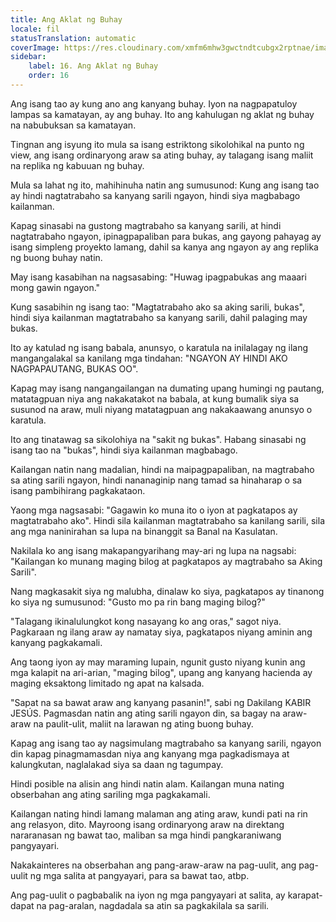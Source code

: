 ```yaml
---
title: Ang Aklat ng Buhay
locale: fil
statusTranslation: automatic
coverImage: https://res.cloudinary.com/xmfm6mhw3gwctndtcubgx2rptnae/image/upload/v1740468922/small_cover_tratado_de_psicologia_revolucionaria_a4c0dca4e0.webp
sidebar:
    label: 16. Ang Aklat ng Buhay
    order: 16
---
```

Ang isang tao ay kung ano ang kanyang buhay. Iyon na nagpapatuloy lampas sa kamatayan, ay ang buhay. Ito ang kahulugan ng aklat ng buhay na nabubuksan sa kamatayan.

Tingnan ang isyung ito mula sa isang estriktong sikolohikal na punto ng view, ang isang ordinaryong araw sa ating buhay, ay talagang isang maliit na replika ng kabuuan ng buhay.

Mula sa lahat ng ito, mahihinuha natin ang sumusunod: Kung ang isang tao ay hindi nagtatrabaho sa kanyang sarili ngayon, hindi siya magbabago kailanman.

Kapag sinasabi na gustong magtrabaho sa kanyang sarili, at hindi nagtatrabaho ngayon, ipinagpapaliban para bukas, ang gayong pahayag ay isang simpleng proyekto lamang, dahil sa kanya ang ngayon ay ang replika ng buong buhay natin.

May isang kasabihan na nagsasabing: "Huwag ipagpabukas ang maaari mong gawin ngayon."

Kung sasabihin ng isang tao: "Magtatrabaho ako sa aking sarili, bukas", hindi siya kailanman magtatrabaho sa kanyang sarili, dahil palaging may bukas.

Ito ay katulad ng isang babala, anunsyo, o karatula na inilalagay ng ilang mangangalakal sa kanilang mga tindahan: "NGAYON AY HINDI AKO NAGPAPAUTANG, BUKAS OO".

Kapag may isang nangangailangan na dumating upang humingi ng pautang, matatagpuan niya ang nakakatakot na babala, at kung bumalik siya sa susunod na araw, muli niyang matatagpuan ang nakakaawang anunsyo o karatula.

Ito ang tinatawag sa sikolohiya na "sakit ng bukas". Habang sinasabi ng isang tao na "bukas", hindi siya kailanman magbabago.

Kailangan natin nang madalian, hindi na maipagpapaliban, na magtrabaho sa ating sarili ngayon, hindi nananaginip nang tamad sa hinaharap o sa isang pambihirang pagkakataon.

Yaong mga nagsasabi: "Gagawin ko muna ito o iyon at pagkatapos ay magtatrabaho ako". Hindi sila kailanman magtatrabaho sa kanilang sarili, sila ang mga naninirahan sa lupa na binanggit sa Banal na Kasulatan.

Nakilala ko ang isang makapangyarihang may-ari ng lupa na nagsabi: "Kailangan ko munang maging bilog at pagkatapos ay magtrabaho sa Aking Sarili".

Nang magkasakit siya ng malubha, dinalaw ko siya, pagkatapos ay tinanong ko siya ng sumusunod: "Gusto mo pa rin bang maging bilog?"

"Talagang ikinalulungkot kong nasayang ko ang oras," sagot niya. Pagkaraan ng ilang araw ay namatay siya, pagkatapos niyang aminin ang kanyang pagkakamali.

Ang taong iyon ay may maraming lupain, ngunit gusto niyang kunin ang mga kalapit na ari-arian, "maging bilog", upang ang kanyang hacienda ay maging eksaktong limitado ng apat na kalsada.

"Sapat na sa bawat araw ang kanyang pasanin!", sabi ng Dakilang KABIR JESÚS. Pagmasdan natin ang ating sarili ngayon din, sa bagay na araw-araw na paulit-ulit, maliit na larawan ng ating buong buhay.

Kapag ang isang tao ay nagsimulang magtrabaho sa kanyang sarili, ngayon din kapag pinagmamasdan niya ang kanyang mga pagkadismaya at kalungkutan, naglalakad siya sa daan ng tagumpay.

Hindi posible na alisin ang hindi natin alam. Kailangan muna nating obserbahan ang ating sariling mga pagkakamali.

Kailangan nating hindi lamang malaman ang ating araw, kundi pati na rin ang relasyon, dito. Mayroong isang ordinaryong araw na direktang nararanasan ng bawat tao, maliban sa mga hindi pangkaraniwang pangyayari.

Nakakainteres na obserbahan ang pang-araw-araw na pag-uulit, ang pag-uulit ng mga salita at pangyayari, para sa bawat tao, atbp.

Ang pag-uulit o pagbabalik na iyon ng mga pangyayari at salita, ay karapat-dapat na pag-aralan, nagdadala sa atin sa pagkakilala sa sarili.

